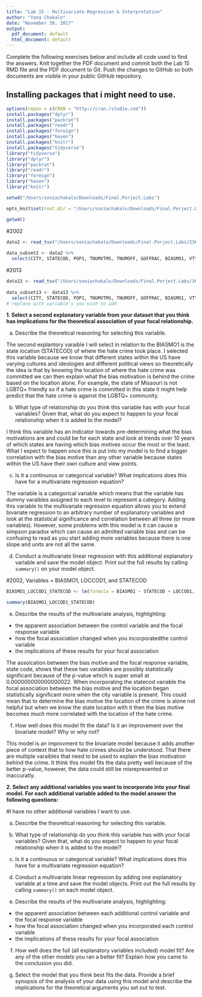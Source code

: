 ```yaml
---
title: "Lab 15 - Multivariate Regression & Interpretation"
author: "Yana Chakalo"
date: "November 30, 2017"
output:
  pdf_document: default
  html_document: default
---
```


Complete the following exercises below and include all code used to find the answers. Knit together the PDF document and commit both the Lab 15 RMD file and the PDF document to Git. Push the changes to GitHub so both documents are visible in your public GitHub repository.


## Installing packages that i might need to use.
```r
options(repos = c(CRAN = "http://cran.rstudio.com"))
install.packages("dplyr")
install.packages("packrat")
install.packages("readr")
install.packages("foreign")
install.packages("haven")
install.packages("knitr")
install.packages("tidyverse")
library("tidyverse")
library("dplyr")
library("packrat")
library("readr")
library("foreign")
library("haven")
library("knitr")
```

```r
setwd("/Users/soniachakalo/Downloads/Final.Porject.Labs")

opts_knit$set(root.dir = "/Users/soniachakalo/Downloads/Final.Porject.Labs")

getwd()
```

#2002
```r
data2 <- read_tsv("/Users/soniachakalo/Downloads/Final.Porject.Labs/23625_0002_Data.tsv")
  
data_subset2 <- data2 %>%
  select(CITY, STATECOD, POP1, TNUMVTMS, TNUMOFF, GOFFRAC, BIASMO1, VTYP_I1, LOCCOD1, VTYP_I1, LOCCOD1) 
```

#2013
```r
data13 <- read_tsv("/Users/soniachakalo/Downloads/Final.Porject.Labs/36118-0002-Data.tsv")
  
data_subset13 <- data13 %>%
  select(CITY, STATECOD, POP1, TNUMVTMS, TNUMOFF, GOFFRAC, BIASMO1, VTYP_I1, LOCCOD1, VTYP_I1, LOCCOD1) 
# replace with variable's you wish to add
```




**1. Select a second explanatory variable from your dataset that you think has implications for the theoretical association of your focal relationship.**

a. Describe the theoretical reasoning for selecting this variable.


The second explantory varaible I will select in relation to the BIASMO1 is the state location (STATECOD) of where the hate crime took place. I selected this variable because we know that different states within the US have varying cultures and ideologies and different political views so theoretically the idea is that by knowing the location of where the hate crime was committed we can then explain what the bias motivation is behind the crime based on the location alone. For example, the state of Missouri is not LGBTQ+ friendly so if a hate crime is committed in this state it might help predict that the hate crime is against the LGBTQ+ community.  



b. What type of relationship do you think this variable has with your focal variables? Given that, what do you expect to happen to your focal relationship when it is added to the model?



I think this variable has an indicator towards pre-determining what the bias motivations are and could be for each state and look at trends over 10 years of which states are having which bias motives occur the most or the least. What I expect to happen once this is put into my model is to find a bigger correlation with the bias motive than any other variable because states within the US have their own culture and view points.



c. Is it a continuous or categorical variable? What implications does this have for a multivariate regression equation?


The variable is a categorical variable which means that the variable has dummy varaibles assigned to each level to represent a category. Adding this variable to the multivariate regression equation allows you to extend bivariate regression to an arbitrary number of explanatory variables and look at the statistical significance and correlation between all three (or more variables). However, some problems with this model is it can cause a simpson paradox which can cause an admitted variable bias and can be confusing to read as you start adding more variables because there is one slope and units are not all the same.



d. Conduct a multivariate linear regression with this additional explanatory variable and save the model object. Print out the full results by calling `summary()` on your model object.

#2002, Variables = BIASMO1, LOCCOD1, and STATECOD
```r
BIASMO1_LOCCOD1_STATECOD <- lm(formula = BIASMO1 ~ STATECOD + LOCCOD1, data = data_subset2)

summary(BIASMO1_LOCCOD1_STATECOD)
```


e. Describe the results of the multivariate analysis, highlighting:
* the apparent association between the control variable and the focal response variable
* how the focal association changed when you incorporatedthe control variable
* the implications of these results for your focal association


The assoication between the bias motive and the focal response variable, state code, shows that these two varaibles are possibly statistically significant because of the p-value which is super small at 0.000000000000000022. When incorporating the statecod variable the focal association between the bias motive and the location began statistically significant more when the city variable is present. This could mean that to determine the bias motive the location of the crime is alone not helpful but when we know the state location with it then the bias motive becomes much more correlated with the location of the hate crime. 




f. How well does this model fit the data? Is it an improvement over the bivariate model? Why or why not?

This model is an improvment to the bivariate model because it adds another piece of context that to how hate crimes should be understood. That there are multiple varaibles that need to be used to explain the bias motivation behind the crime. It think this model fits the data pretty well because of the better p-value, however, the data could still be misrepresented or inaccuratly.

**2. Select any additional variables you want to incorporate into your final model. For each additional variable added to the model answer the following questions:**


#I have no other additional variables I want to use.


a. Describe the theoretical reasoning for selecting this variable.

b. What type of relationship do you think this variable has with your focal variables? Given that, what do you expect to happen to your focal relationship when it is added to the model?

c. Is it a continuous or categorical variable? What implications does this have for a multivariate regression equation?

d. Conduct a multivariate linear regression by adding one explanatory variable at a time and save the model objects. Print out the full results by calling `summary()` on each model object.

e. Describe the results of the multivariate analysis, highlighting:
* the apparent association between each additional control variable and the focal response variable
* how the focal association changed when you incorporated each control variable
* the implications of these results for your focal association

f. How well does the full (all explanatory variables included) model fit? Are any of the other models you ran a better fit? Explain how you came to the conclusion you did. 

g. Select the model that you think best fits the data. Provide a brief synopsis of the analysis of your data using this model and describe the implications for the theoretical arguments you set out to test.
